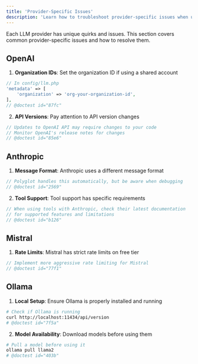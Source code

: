 ```yaml
---
title: 'Provider-Specific Issues'
description: 'Learn how to troubleshoot provider-specific issues when using Polyglot.'
---
```


Each LLM provider has unique quirks and issues. This section covers common provider-specific issues and how to resolve them.


## OpenAI

1. **Organization IDs**: Set the organization ID if using a shared account
```php
// In config/llm.php
'metadata' => [
    'organization' => 'org-your-organization-id',
],
// @doctest id="87fc"
```

2. **API Versions**: Pay attention to API version changes
```php
// Updates to OpenAI API may require changes to your code
// Monitor OpenAI's release notes for changes
// @doctest id="85e6"
```

## Anthropic

1. **Message Format**: Anthropic uses a different message format
```php
// Polyglot handles this automatically, but be aware when debugging
// @doctest id="2569"
```

2. **Tool Support**: Tool support has specific requirements
```php
// When using tools with Anthropic, check their latest documentation
// for supported features and limitations
// @doctest id="b126"
```

## Mistral

1. **Rate Limits**: Mistral has strict rate limits on free tier
```php
// Implement more aggressive rate limiting for Mistral
// @doctest id="77f1"
```


## Ollama

1. **Local Setup**: Ensure Ollama is properly installed and running
```bash
# Check if Ollama is running
curl http://localhost:11434/api/version
# @doctest id="7f5a"
```

2. **Model Availability**: Download models before using them
```bash
# Pull a model before using it
ollama pull llama2
# @doctest id="403b"
```
